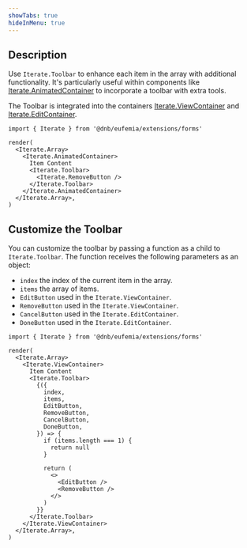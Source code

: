 ```yaml
---
showTabs: true
hideInMenu: true
---
```


## Description

Use `Iterate.Toolbar` to enhance each item in the array with additional functionality. It's particularly useful within components like [Iterate.AnimatedContainer](/uilib/extensions/forms/Iterate/AnimatedContainer) to incorporate a toolbar with extra tools.

The Toolbar is integrated into the containers [Iterate.ViewContainer](/uilib/extensions/forms/Iterate/ViewContainer/) and [Iterate.EditContainer](/uilib/extensions/forms/Iterate/EditContainer/).

```tsx
import { Iterate } from '@dnb/eufemia/extensions/forms'

render(
  <Iterate.Array>
    <Iterate.AnimatedContainer>
      Item Content
      <Iterate.Toolbar>
        <Iterate.RemoveButton />
      </Iterate.Toolbar>
    </Iterate.AnimatedContainer>
  </Iterate.Array>,
)
```

## Customize the Toolbar

You can customize the toolbar by passing a function as a child to `Iterate.Toolbar`. The function receives the following parameters as an object:

- `index` the index of the current item in the array.
- `items` the array of items.
- `EditButton` used in the `Iterate.ViewContainer`.
- `RemoveButton` used in the `Iterate.ViewContainer`.
- `CancelButton` used in the `Iterate.EditContainer`.
- `DoneButton` used in the `Iterate.EditContainer`.

```tsx
import { Iterate } from '@dnb/eufemia/extensions/forms'

render(
  <Iterate.Array>
    <Iterate.ViewContainer>
      Item Content
      <Iterate.Toolbar>
        {({
          index,
          items,
          EditButton,
          RemoveButton,
          CancelButton,
          DoneButton,
        }) => {
          if (items.length === 1) {
            return null
          }

          return (
            <>
              <EditButton />
              <RemoveButton />
            </>
          )
        }}
      </Iterate.Toolbar>
    </Iterate.ViewContainer>
  </Iterate.Array>,
)
```
